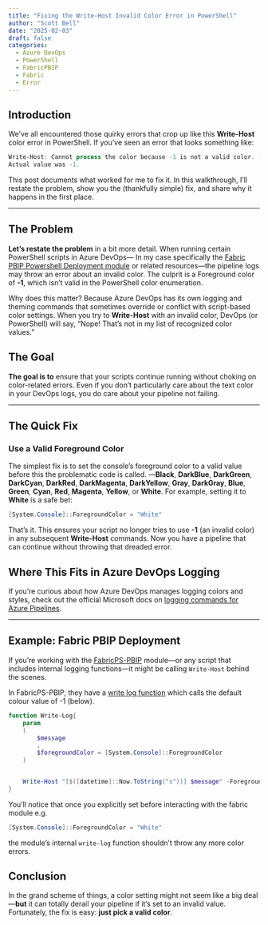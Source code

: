 ---
title: "Fixing the Write-Host Invalid Color Error in PowerShell"
author: "Scott Bell"
date: "2025-02-03"
draft: false
categories: 
  - Azure DevOps
  - PowerShell
  - FabricPBIP
  - Fabric
  - Error
---

## Introduction

We’ve all encountered those quirky errors that crop up like this **Write-Host** color error in PowerShell.  If you’ve seen an error that looks something like:

```powershell
Write-Host: Cannot process the color because -1 is not a valid color. (Parameter 'value')
Actual value was -1.
```

This post documents what worked for me to fix it. In this walkthrough, I’ll restate the problem, show you the (thankfully simple) fix, and share why it happens in the first place.

---

## The Problem

**Let’s restate the problem** in a bit more detail. When running certain PowerShell scripts in Azure DevOps— In my case specifically the [Fabric PBIP Powershell Deployment module](https://github.com/microsoft/Analysis-Services/tree/master/pbidevmode/fabricps-pbip) or related resources—the pipeline logs may throw an error about an invalid color. The culprit is a Foreground color of **-1**, which isn’t valid in the PowerShell color enumeration.

Why does this matter? Because Azure DevOps has its own logging and theming commands that sometimes override or conflict with script-based color settings. When you try to **Write-Host** with an invalid color, DevOps (or PowerShell) will say, “Nope! That’s not in my list of recognized color values.”

## The Goal

**The goal is to** ensure that your scripts continue running without choking on color-related errors. Even if you don’t particularly care about the text color in your DevOps logs, you do care about your pipeline not failing.

---

## The Quick Fix

### Use a Valid Foreground Color

The simplest fix is to set the console’s foreground color to a valid value before this the problematic code is called. —**Black**, **DarkBlue**, **DarkGreen**, **DarkCyan**, **DarkRed**, **DarkMagenta**, **DarkYellow**, **Gray**, **DarkGray**, **Blue**, **Green**, **Cyan**, **Red**, **Magenta**, **Yellow**, or **White**. For example, setting it to **White** is a safe bet:

```powershell
[System.Console]::ForegroundColor = "White"
```

That’s it. This ensures your script no longer tries to use **-1** (an invalid color) in any subsequent **Write-Host** commands. Now you have a pipeline that can continue without throwing that dreaded error.


## Where This Fits in Azure DevOps Logging

If you’re curious about how Azure DevOps manages logging colors and styles, check out the official Microsoft docs on [logging commands for Azure Pipelines](https://learn.microsoft.com/en-us/azure/devops/pipelines/scripts/logging-commands?view=azure-devops&tabs=bash). 

---

## Example: Fabric PBIP Deployment

If you’re working with the [FabricPS-PBIP](https://github.com/microsoft/Analysis-Services/tree/master/pbidevmode/fabricps-pbip) module—or any script that includes internal logging functions—it might be calling `Write-Host` behind the scenes. 

In FabricPS-PBIP, they have a [write log function](https://github.com/microsoft/Analysis-Services/blob/77dc1865cd5fa1253d60dcbe7940c33c955b11e8/pbidevmode/fabricps-pbip/FabricPS-PBIP.psm1#L41-L50) which calls the default colour value of -1 (below).

```powershell
function Write-Log{
    param
    (
        $message
        ,
        $foregroundColor = [System.Console]::ForegroundColor
    )


    Write-Host "[$([datetime]::Now.ToString("s"))] $message" -ForegroundColor $foregroundColor
}
```

You’ll notice that once you explicitly set before interacting with the fabric module e.g.

```powershell
[System.Console]::ForegroundColor = "White"
```

the module’s internal `write-log` function shouldn’t throw any more color errors.

## Conclusion

In the grand scheme of things, a color setting might not seem like a big deal—**but** it can totally derail your pipeline if it’s set to an invalid value. Fortunately, the fix is easy: **just pick a valid color**.
